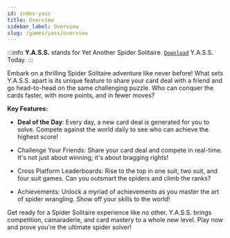 ```yaml
---
id: index-yass
title: Overview
sidebar_label: Overview
slug: /games/yass/overview
---
```


:::info
**Y.A.S.S.** stands for Yet Another Spider Solitaire. [`Download`](share.mdx) Y.A.S.S. Today.
:::

Embark on a thrilling Spider Solitaire adventure like never before! What sets Y.A.S.S. apart is its unique feature to share your card deal with a friend and go head-to-head on the same challenging puzzle. Who can conquer the cards faster, with more points, and in fewer moves?

**Key Features:**

- **Deal of the Day**: Every day, a new card deal is generated for you to solve. Compete against the world daily to see who can achieve the highest score!

- Challenge Your Friends: Share your card deal and compete in real-time. It's not just about winning; it's about bragging rights!

- Cross Platform Leaderboards: Rise to the top in one suit, two suit, and four suit games. Can you outsmart the spiders and climb the ranks?

- Achievements: Unlock a myriad of achievements as you master the art of spider wrangling. Show off your skills to the world!

Get ready for a Spider Solitaire experience like no other. Y.A.S.S. brings competition, camaraderie, and card mastery to a whole new level. Play now and prove you're the ultimate spider solver!
